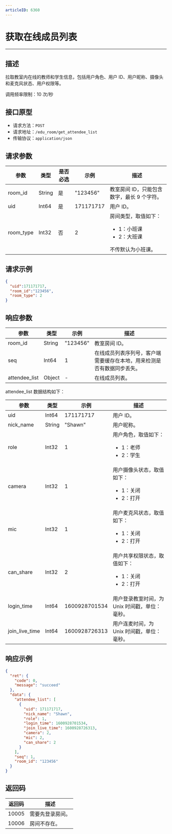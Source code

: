```yaml
---
articleID: 6360
---
```



# 获取在线成员列表
---
## 描述

拉取教室内在线的教师和学生信息，包括用户角色、用户 ID、用户昵称、摄像头和麦克风状态、用户权限等。

调用频率限制：10 次/秒


## 接口原型

* 请求方法：`POST`
* 请求地址：`/edu_room/get_attendee_list`
* 传输协议：`application/json`



## 请求参数

| 参数    | 类型   | 是否必选 | 示例      | 描述       |
| ------- | ------ | -------- | --------- | ---------- |
| room_id | String | 是       | "123456"  | 教室房间 ID，只能包含数字，最长 9 个字符。 |
| uid     | Int64  | 是       | 171171717 | 用户 ID。     |
| room_type | Int32  | 否	| 2	    | 房间类型，取值如下： <ul><li>1：小班课</li><li>2：大班课</li></ul>  不传默认为小班课。 |



## 请求示例

```json
{
  "uid":171171717,
  "room_id":"123456",
  "room_type": 2
}
```



## 响应参数

| 参数                         | 类型   | 示例          | 描述       |                                      
| ---------------------------- | ------ | ------------- | ------------------------------------------------------------ |
| room_id                      | String | "123456"      | 教室房间 ID。                                                   |
| seq                          | Int64  | 1             | 在线成员列表序列号，客户端需要缓存在本地，用来检测是否有数据同步丢失。 |
| attendee_list                |    Object   |       -        | 在线成员列表。                                                |   


attendee_list 数据结构如下：

| 参数                         | 类型   | 示例          | 描述 |   
| ---------------------------- | ------ | ------------- | ------------------------------------------------------------ |                                                      
| uid            | Int64  | 171171717     | 用户 ID。                                                      |
| nick_name      | String | "Shawn"       | 用户昵称。                                                     |
| role           | Int32  | 1             | 用户角色，取值如下： <ul><li>1：老师</li><li>2：学生</li></ul>                        |
| camera         | Int32  | 1             | 用户摄像头状态，取值如下： <ul><li>1：关闭</li><li>2：打开 </li></ul>             |
| mic            | Int32  | 1             | 用户麦克风状态，取值如下： <ul><li>1：关闭</li><li>2：打开 </li></ul>                    |
| can_share      | Int32  | 2             | 用户共享权限状态，取值如下： <ul><li>1：关闭</li><li>2：打开 </li></ul>                    |
| login_time     | Int64  | 1600928701534 | 用户登录教室时间，为 Unix 时间戳，单位：毫秒。                                         |
| join_live_time | Int64  | 1600928726313 | 用户连麦时间，为 Unix 时间戳，单位：毫秒。                                      |



## 响应示例

```json
{
  "ret": {
    "code": 0,
    "message": "succeed"
  },
  "data": {
    "attendee_list": [
      {
        "uid": 171171717,
        "nick_name": "Shawn",
        "role": 1,
        "login_time": 1600928701534,
        "join_live_time": 1600928726313,
        "camera": 2,
        "mic": 2,
        "can_share": 2
      }
    ],
    "seq": 1,
    "room_id": "123456"
  }
}
```



## 返回码

| 返回码 | 描述           |
| ------ | -------------- |
| 10005  | 需要先登录房间。 |
| 10006  | 房间不存在。     |
